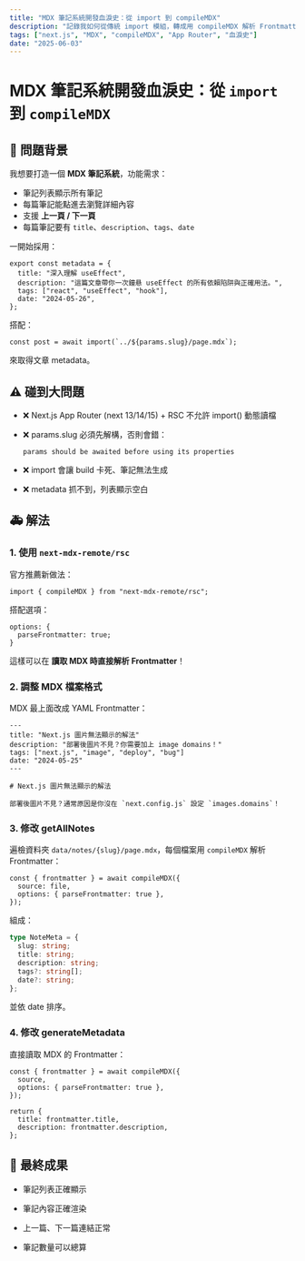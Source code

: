 ```yaml
---
title: "MDX 筆記系統開發血淚史：從 import 到 compileMDX"
description: "記錄我如何從傳統 import 模組，轉成用 compileMDX 解析 Frontmatter，解決 Next.js App Router 的坑。"
tags: ["next.js", "MDX", "compileMDX", "App Router", "血淚史"]
date: "2025-06-03"
---
```


# MDX 筆記系統開發血淚史：從 `import` 到 `compileMDX`

## 🚩 問題背景

我想要打造一個 **MDX 筆記系統**，功能需求：

- 筆記列表顯示所有筆記
- 每篇筆記能點進去瀏覽詳細內容
- 支援 **上一頁 / 下一頁**
- 每篇筆記要有 `title`、`description`、`tags`、`date`

一開始採用：

```tsx
export const metadata = {
  title: "深入理解 useEffect",
  description: "這篇文章帶你一次鐘悬 useEffect 的所有依賴陷阱與正確用法。",
  tags: ["react", "useEffect", "hook"],
  date: "2024-05-26",
};
```

搭配：

```tsx
const post = await import(`../${params.slug}/page.mdx`);
```

來取得文章 metadata。

## ⚠️ 碰到大問題

- ❌ Next.js App Router (next 13/14/15) + RSC 不允許 import() 動態讀檔
- ❌ params.slug 必須先解構，否則會錯：

  `params should be awaited before using its properties`

- ❌ import 會讓 build 卡死、筆記無法生成
- ❌ metadata 抓不到，列表顯示空白

## 🚑 解法

### 1. 使用 `next-mdx-remote/rsc`

官方推薦新做法：

```tsx
import { compileMDX } from "next-mdx-remote/rsc";
```

搭配選項：

```tsx
options: {
  parseFrontmatter: true;
}
```

這樣可以在 **讀取 MDX 時直接解析 Frontmatter**！

### 2. 調整 MDX 檔案格式

MDX 最上面改成 YAML Frontmatter：

```mdx
---
title: "Next.js 圖片無法顯示的解法"
description: "部署後圖片不見？你需要加上 image domains！"
tags: ["next.js", "image", "deploy", "bug"]
date: "2024-05-25"
---

# Next.js 圖片無法顯示的解法

部署後圖片不見？通常原因是你沒在 `next.config.js` 設定 `images.domains`！
```

### 3. 修改 getAllNotes

遍檢資料夾 `data/notes/{slug}/page.mdx`，每個檔案用 `compileMDX` 解析 Frontmatter：

```tsx
const { frontmatter } = await compileMDX({
  source: file,
  options: { parseFrontmatter: true },
});
```

組成：

```ts
type NoteMeta = {
  slug: string;
  title: string;
  description: string;
  tags?: string[];
  date?: string;
};
```

並依 date 排序。

### 4. 修改 generateMetadata

直接讀取 MDX 的 Frontmatter：

```tsx
const { frontmatter } = await compileMDX({
  source,
  options: { parseFrontmatter: true },
});

return {
  title: frontmatter.title,
  description: frontmatter.description,
};
```

## 🎉 最終成果

- 筆記列表正確顯示

- 筆記內容正確渲染

- 上一篇、下一篇連結正常

- 筆記數量可以總算
